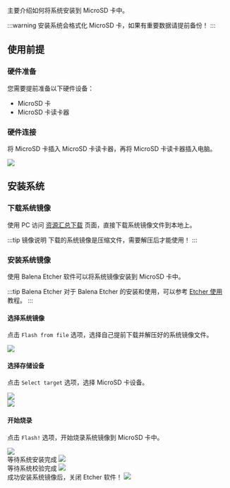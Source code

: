主要介绍如何将系统安装到 MicroSD 卡中。

:::warning
安装系统会格式化 MicroSD 卡，如果有重要数据请提前备份！
:::

## 使用前提

### 硬件准备

您需要提前准备以下硬件设备：

- MicroSD 卡
- MicroSD 卡读卡器

### 硬件连接

将 MicroSD 卡插入 MicroSD 卡读卡器，再将 MicroSD 卡读卡器插入电脑。

<div style={{ textAlign: "center" }}>
  <img
    src="/img/common/radxa-os/install-system/sd-reader.webp"
    style={{ width: "100%", maxWidth: "1200px" }}
  />
</div>

## 安装系统

### 下载系统镜像

使用 PC 访问 [资源汇总下载](../../download) 页面，直接下载系统镜像文件到本地上。

:::tip 镜像说明
下载的系统镜像是压缩文件，需要解压后才能使用！
:::

### 安装系统镜像

使用 Balena Etcher 软件可以将系统镜像安装到 MicroSD 卡中。

:::tip Balena Etcher
对于 Balena Etcher 的安装和使用，可以参考 [Etcher 使用](/common/radxa-os/install-system/balena-etcher) 教程。
:::

#### 选择系统镜像

点击 `Flash from file` 选项，选择自己提前下载并解压好的系统镜像文件。

<div style={{ textAlign: "center" }}>
  <img
    src="/img/common/radxa-os/install-system/etcher-select-image.webp"
    style={{ width: "100%", maxWidth: "1200px" }}
  />
</div>

#### 选择存储设备

点击 `Select target` 选项，选择 MicroSD 卡设备。

<div style={{ textAlign: "center" }}>
  <img
    src="/img/common/radxa-os/install-system/etcher-select-sd-01.webp"
    style={{ width: "100%", maxWidth: "1200px" }}
  />
</div>

<div style={{ textAlign: "center" }}>
  <img
    src="/img/common/radxa-os/install-system/etcher-select-sd-02.webp"
    style={{ width: "100%", maxWidth: "1200px" }}
  />
</div>

#### 开始烧录

点击 `Flash!` 选项，开始烧录系统镜像到 MicroSD 卡中。

<div style={{ textAlign: "center" }}>
  <img
    src="/img/common/radxa-os/install-system/etcher-flash.webp"
    style={{ width: "100%", maxWidth: "1200px" }}
  />
</div>

<div style={{ textAlign: "center" }}>
  等待系统安装完成
  <img
    src="/img/common/radxa-os/install-system/etcher-flashing.webp"
    style={{ width: "100%", maxWidth: "1200px" }}
  />
</div>

<div style={{ textAlign: "center" }}>
  等待系统校验完成
  <img
    src="/img/common/radxa-os/install-system/etcher-valid.webp"
    style={{ width: "100%", maxWidth: "1200px" }}
  />
</div>

<div style={{ textAlign: "center" }}>
  成功安装系统镜像后，关闭 Etcher 软件！
  <img
    src="/img/common/radxa-os/install-system/etcher-completed.webp"
    style={{ width: "100%", maxWidth: "1200px" }}
  />
</div>
